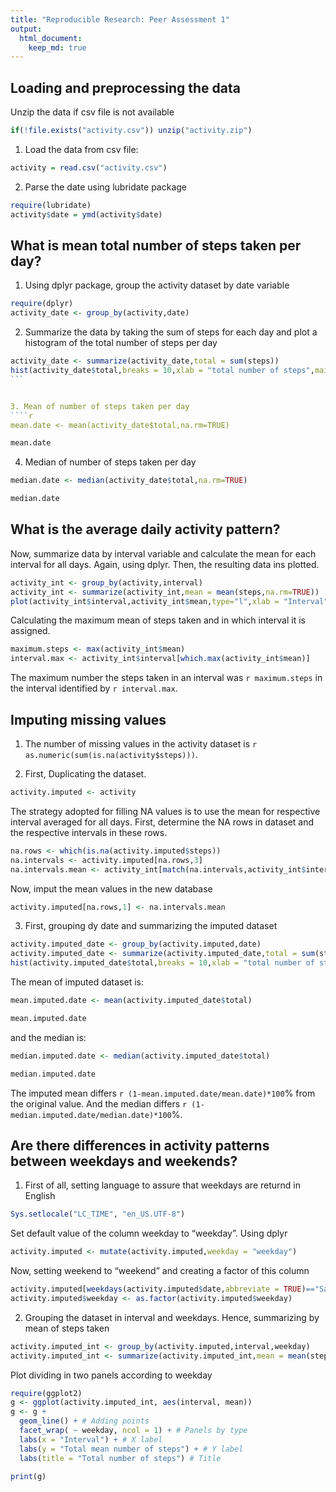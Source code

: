 ```yaml
---
title: "Reproducible Research: Peer Assessment 1"
output: 
  html_document:
    keep_md: true
---
```



## Loading and preprocessing the data

Unzip the data if csv file is not available
```r
if(!file.exists("activity.csv")) unzip("activity.zip")
```

1. Load the data from csv file:
````r
activity = read.csv("activity.csv")
````

2. Parse the date using lubridate package
````r
require(lubridate)
activity$date = ymd(activity$date)
````

## What is mean total number of steps taken per day?
1. Using dplyr package, group the activity dataset by date variable
````r
require(dplyr)
activity_date <- group_by(activity,date)
````

2. Summarize the data by taking the sum of steps for each day and plot a histogram of the total number of steps per day
````r
activity_date <- summarize(activity_date,total = sum(steps))
hist(activity_date$total,breaks = 10,xlab = "total number of steps",main="Histogram of total number of steps")
```


3. Mean of number of steps taken per day
````r
mean.date <- mean(activity_date$total,na.rm=TRUE)
````
````r
mean.date
````

4. Median of number of steps taken per day
````r
median.date <- median(activity_date$total,na.rm=TRUE)
````
````r
median.date
````

## What is the average daily activity pattern?
Now, summarize data by interval variable and calculate the mean for each interval for all days. Again, using dplyr. Then, the resulting data ins plotted. 
````r
activity_int <- group_by(activity,interval)
activity_int <- summarize(activity_int,mean = mean(steps,na.rm=TRUE))
plot(activity_int$interval,activity_int$mean,type="l",xlab = "Interval",ylab = "Mean of steps taken")
````

Calculating the maximum mean of steps taken and in which interval it is assigned.
```r
maximum.steps <- max(activity_int$mean)
interval.max <- activity_int$interval[which.max(activity_int$mean)]
```
The maximum number the steps taken in an interval was `r maximum.steps` in the interval identified by `r interval.max`. 

## Imputing missing values
1. The number of missing values in the activity dataset is `r as.numeric(sum(is.na(activity$steps)))`.

2. First, Duplicating the dataset.
```r
activity.imputed <- activity
```

The strategy adopted for filling NA values is to use the mean for respective interval averaged for all days. First, determine the NA rows in dataset and the respective intervals in these rows.
```r
na.rows <- which(is.na(activity.imputed$steps))
na.intervals <- activity.imputed[na.rows,3]
na.intervals.mean <- activity_int[match(na.intervals,activity_int$interval),2]
```

Now, imput the mean values in the new database
```r
activity.imputed[na.rows,1] <- na.intervals.mean
```

3. First, grouping dy date and summarizing the imputed dataset
```r
activity.imputed_date <- group_by(activity.imputed,date)
activity.imputed_date <- summarize(activity.imputed_date,total = sum(steps))
hist(activity.imputed_date$total,breaks = 10,xlab = "total number of steps",main="Histogram of total number of steps")
```

The mean of imputed dataset is: 
```r
mean.imputed.date <- mean(activity.imputed_date$total)
```
````r
mean.imputed.date
````

and the median is:
```r
median.imputed.date <- median(activity.imputed_date$total)
```
````r
median.imputed.date
````

The imputed mean differs `r (1-mean.imputed.date/mean.date)*100`% from the original value. And the median differs `r (1-median.imputed.date/median.date)*100`%.

## Are there differences in activity patterns between weekdays and weekends?
1. First of all, setting language to assure that weekdays are returnd in English
```r
Sys.setlocale("LC_TIME", "en_US.UTF-8")
```
Set default value of the column weekday to "weekday". Using dplyr
```r
activity.imputed <- mutate(activity.imputed,weekday = "weekday")
```
Now, setting weekend to "weekend" and creating a factor of this column
```r
activity.imputed[weekdays(activity.imputed$date,abbreviate = TRUE)=="Sat" | weekdays(activity.imputed$date,abbreviate = TRUE)=="Sun",4] <- "weekend"
activity.imputed$weekday <- as.factor(activity.imputed$weekday)
```

2. Grouping the dataset in interval and weekdays. Hence, summarizing by mean of steps taken
```r
activity.imputed_int <- group_by(activity.imputed,interval,weekday)
activity.imputed_int <- summarize(activity.imputed_int,mean = mean(steps))
```
Plot dividing in two panels according to weekday
```r
require(ggplot2)
g <- ggplot(activity.imputed_int, aes(interval, mean))
g <- g + 
  geom_line() + # Adding points
  facet_wrap( ~ weekday, ncol = 1) + # Panels by type
  labs(x = "Interval") + # X label
  labs(y = "Total mean number of steps") + # Y label
  labs(title = "Total number of steps") # Title

print(g)
```